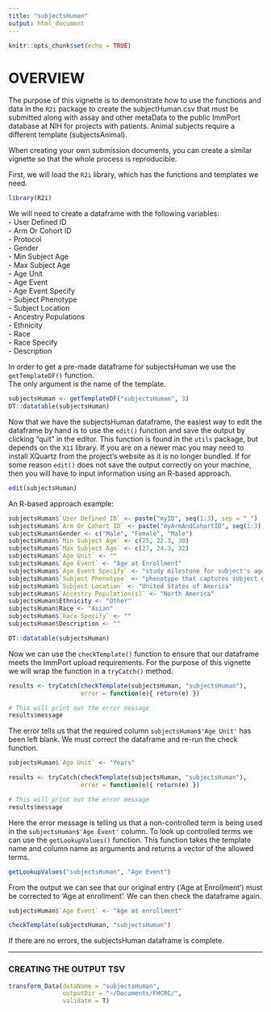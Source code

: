 ```yaml
---
title: "subjectsHuman"
output: html_document
---
```


```r
knitr::opts_chunk$set(echo = TRUE)
```

# OVERVIEW
The purpose of this vignette is to demonstrate how to use the functions and data in the 
`R2i` package to create the subjectHuman.csv that must be submitted along 
with assay and other metaData to the public ImmPort database at NIH for projects with patients. Animal subjects require a different template (subjectsAnimal).  

When creating your own submission documents, you can create a similar vignette so that the whole process is 
reproducible.

First, we will load the `R2i` library, which has the functions and templates we need.

```r
library(R2i)
```

We will need to create a dataframe with the following variables:  
- User Defined ID  
- Arm Or Cohort ID  
- Protocol  
- Gender  
- Min Subject Age  
- Max Subject Age  
- Age Unit  
- Age Event  
- Age Event Specify  
- Subject Phenotype  
- Subject Location  
- Ancestry Populations  
- Ethnicity  
- Race  
- Race Specify  
- Description  
  
In order to get a pre-made dataframe for subjectsHuman we use the `getTemplateDF()` function.  
The only argument is the name of the template.

```r
subjectsHuman <- getTemplateDF("subjectsHuman", 3)
DT::datatable(subjectsHuman)
```

Now that we have the subjectsHuman dataframe, the easiest way to edit the dataframe by hand is to 
use the `edit()` function and save the output by clicking "quit" in the editor.  This function 
is found in the `utils` package, but depends on the `X11` library.  If you are on a newer mac 
you may need to install XQuartz from the project's website as it is no longer bundled.  If for 
some reason `edit()` does not save the output correctly on your machine, then you will have to 
input information using an R-based approach.

```r
edit(subjectsHuman)
```

An R-based approach example:

```r
subjectsHuman$`User Defined ID` <- paste("myID", seq(1:3), sep = "_")
subjectsHuman$`Arm Or Cohort ID` <- paste("myArmAndCohortID", seq(1:3), sep = "_")
subjectsHuman$Gender <- c("Male", "Female", "Male")
subjectsHuman$`Min Subject Age` <- c(25, 22.3, 30)
subjectsHuman$`Max Subject Age` <- c(27, 24.3, 32)
subjectsHuman$`Age Unit` <- ""
subjectsHuman$`Age Event` <- "Age at Enrollment"
subjectsHuman$`Age Event Specify` <- "study milestone for subject's age that is unsupported by ImmPort"
subjectsHuman$`Subject Phenotype` <- "phenotype that captures subject disposition for the study"
subjectsHuman$`Subject Location` <- "United States of America"
subjectsHuman$`Ancestry Population(s)` <- "North America"
subjectsHuman$Ethnicity <- "Other"
subjectsHuman$Race <- "Asian"
subjectsHuman$`Race Specify` <- ""
subjectsHuman$Description <- ""

DT::datatable(subjectsHuman)

```

Now we can use the `checkTemplate()` function to ensure that our dataframe meets the ImmPort upload requirements. For the purpose of this vignette we will wrap the function in a `tryCatch()` method.  
```r
results <- tryCatch(checkTemplate(subjectsHuman, "subjectsHuman"),
                    error = function(e){ return(e) }) 

# This will print out the error message
results$message
```

The error tells us that the required column `subjectsHuman$'Age Unit'` has been left blank. We must correct the dataframe and re-run the check function.
```r
subjectsHuman$`Age Unit` <- "Years"

results <- tryCatch(checkTemplate(subjectsHuman, "subjectsHuman"),
                    error = function(e){ return(e) }) 

# This will print out the error message
results$message
```
Here the error message is telling us that a non-controlled term is being used in the `subjectsHuman$'Age Event'` column. To look up controlled terms we can use the `getLookupValues()` function. This function takes the template name and column name as arguments and returns a vector of the allowed terms.

```r
getLookupValues("subjectsHuman", "Age Event")
```
From the output we can see that our original entry ('Age at Enrollment') must be corrected to 'Age at enrollment'. We can then check the dataframe again.

```r
subjectsHuman$`Age Event` <- "Age at enrollment"

checkTemplate(subjectsHuman, "subjectsHuman")
```

If there are no errors, the subjectsHuman dataframe is complete.  
  
------
  
### CREATING THE OUTPUT TSV

```r
transform_Data(dataName = "subjectsHuman",
               outputDir = "~/Documents/FHCRC/",
               validate = T)
```

